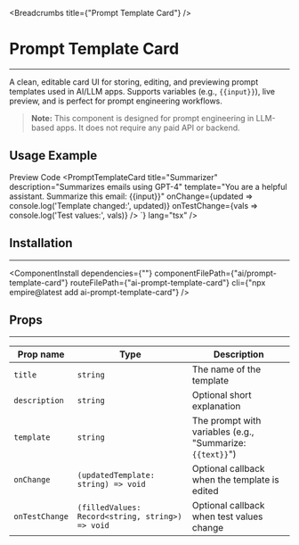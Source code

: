 
<Breadcrumbs title={"Prompt Template Card"} />

# Prompt Template Card

---

A clean, editable card UI for storing, editing, and previewing prompt templates used in AI/LLM apps. Supports variables (e.g., `{{input}}`), live preview, and is perfect for prompt engineering workflows.

> **Note:** This component is designed for prompt engineering in LLM-based apps. It does not require any paid API or backend.

## Usage Example

<Tabs defaultValue="preview">
  <TabsList>
    <TabsTrigger value="preview">Preview</TabsTrigger>
    <TabsTrigger value="code">Code</TabsTrigger>
  </TabsList>
  <TabsContent value="preview">
    <PromptTemplateCardExampleDynamic />
  </TabsContent>
  <TabsContent value="code">
    <CodeRenderer code={`import PromptTemplateCard from "@/components/ai/prompt-template-card";

<PromptTemplateCard
  title="Summarizer"
  description="Summarizes emails using GPT-4"
  template="You are a helpful assistant. Summarize this email: {{input}}"
  onChange={updated => console.log('Template changed:', updated)}
  onTestChange={vals => console.log('Test values:', vals)}
/>
`} lang="tsx" />
  </TabsContent>
</Tabs>

## Installation

---

<ComponentInstall
  dependencies={""}
  componentFilePath={"ai/prompt-template-card"}
  routeFilePath={"ai-prompt-template-card"}
  cli={"npx empire@latest add ai-prompt-template-card"}
/>

## Props

---

| Prop name      | Type                                   | Description                                              |
|---------------|----------------------------------------|----------------------------------------------------------|
| `title`       | `string`                               | The name of the template                                 |
| `description` | `string`                               | Optional short explanation                               |
| `template`    | `string`                               | The prompt with variables (e.g., "Summarize: `{{text}}`")  |
| `onChange`    | `(updatedTemplate: string) => void`     | Optional callback when the template is edited             |
| `onTestChange`| `(filledValues: Record<string, string>) => void` | Optional callback when test values change      |